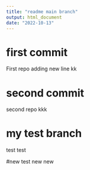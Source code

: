 ```yaml
---
title: "readme main branch"
output: html_document
date: "2022-10-13"
---
```


# first commit

First repo
adding new line kk

# second commit

second repo kkk

# my test branch

test test

#new test
new new